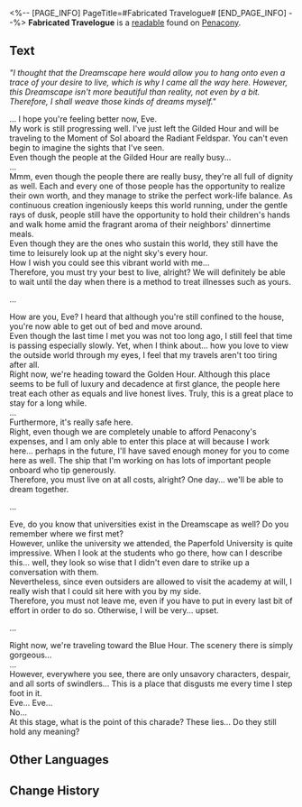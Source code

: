<%-- [PAGE_INFO]
PageTitle=#Fabricated Travelogue#
[END_PAGE_INFO] --%>
{{Readable Infobox
|id           = 369
|partIds      = 190664
|title        = 
|image        = Item Penacony Readable 1.png
|world        = Penacony
|parts        = 1
|author       = <!--to be added-->
|description  = This appears to be the final part of a letter from a ship staff to a family member who has been bedridden for a long time.
|part1        = Fabricated Travelogue
|source1      = {{cx|Source missing}}
|characters   = 
|factions     = 
}}
'''Fabricated Travelogue''' is a [[readable]] found on [[Penacony]].
<!--
==Location==
{{Map Embed|<map name>|<marker id>}}
-->
==Text==
''"I thought that the Dreamscape here would allow you to hang onto even a trace of your desire to live, which is why I came all the way here. However, this Dreamscape isn't more beautiful than reality, not even by a bit. Therefore, I shall weave those kinds of dreams myself."''

... I hope you're feeling better now, Eve.<br />My work is still progressing well. I've just left the Gilded Hour and will be traveling to the Moment of Sol aboard the Radiant Feldspar. You can't even begin to imagine the sights that I've seen.<br />Even though the people at the Gilded Hour are really busy...<br />...<br />Mmm, even though the people there are really busy, they're all full of dignity as well. Each and every one of those people has the opportunity to realize their own worth, and they manage to strike the perfect work-life balance. As continuous creation ingeniously keeps this world running, under the gentle rays of dusk, people still have the opportunity to hold their children's hands and walk home amid the fragrant aroma of their neighbors' dinnertime meals.<br />Even though they are the ones who sustain this world, they still have the time to leisurely look up at the night sky's every hour.<br />How I wish you could see this vibrant world with me...<br />Therefore, you must try your best to live, alright? We will definitely be able to wait until the day when there is a method to treat illnesses such as yours.

...

How are you, Eve? I heard that although you're still confined to the house, you're now able to get out of bed and move around.<br />Even though the last time I met you was not too long ago, I still feel that time is passing especially slowly. Yet, when I think about... how you love to view the outside world through my eyes, I feel that my travels aren't too tiring after all.<br />Right now, we're heading toward the Golden Hour. Although this place seems to be full of luxury and decadence at first glance, the people here treat each other as equals and live honest lives. Truly, this is a great place to stay for a long while.<br />...<br />Furthermore, it's really safe here.<br />Right, even though we are completely unable to afford Penacony's expenses, and I am only able to enter this place at will because I work here... perhaps in the future, I'll have saved enough money for you to come here as well. The ship that I'm working on has lots of important people onboard who tip generously.<br />Therefore, you must live on at all costs, alright? One day... we'll be able to dream together.

...

Eve, do you know that universities exist in the Dreamscape as well? Do you remember where we first met?<br />However, unlike the university we attended, the Paperfold University is quite impressive. When I look at the students who go there, how can I describe this... well, they look so wise that I didn't even dare to strike up a conversation with them.<br />Nevertheless, since even outsiders are allowed to visit the academy at will, I really wish that I could sit here with you by my side.<br />Therefore, you must not leave me, even if you have to put in every last bit of effort in order to do so. Otherwise, I will be very... upset.

...

Right now, we're traveling toward the Blue Hour. The scenery there is simply gorgeous...<br />...<br />However, everywhere you see, there are only unsavory characters, despair, and all sorts of swindlers... This is a place that disgusts me every time I step foot in it.<br />Eve... Eve...<br />No...<br />At this stage, what is the point of this charade? These lies... Do they still hold any meaning?

<!--
==Trivia==
* 
-->
==Other Languages==
{{Other Languages
|en   = Fabricated Travelogue
|zhs  = 虚构的风物记录
|zht  = 虛構的風物紀錄
|ja   = 虚構の風物記録
|ko   = 허구의 풍물 기록
|es   = Diario de viaje fabricado
|fr   = Carnet de route fictif
|ru   = Выдуманные путевые заметки
|th   = บันทึกทิวทัศน์สมมติ
|vi   = Ghi Chép Cảnh Vật Hư Cấu
|de   = Erfundener Reisebericht
|id   = Catatan Pemandangan yang Fiktif
|pt   = Diário de Viagem Fabricado
}}

==Change History==
{{Change History|2.3}}